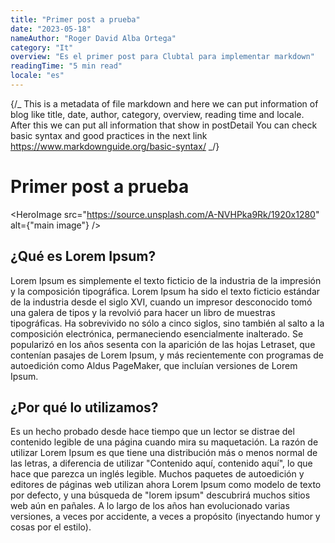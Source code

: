 ```yaml
---
title: "Primer post a prueba"
date: "2023-05-18"
nameAuthor: "Roger David Alba Ortega"
category: "It"
overview: "Es el primer post para Clubtal para implementar markdown"
readingTime: "5 min read"
locale: "es"
---
```


{/_
This is a metadata of file markdown and here we can put information of blog
like title, date, author, category, overview, reading time and locale.
After this we can put all information that show in postDetail
You can check basic syntax and good practices in the next link https://www.markdownguide.org/basic-syntax/
_/}

# Primer post a prueba

<HeroImage src="https://source.unsplash.com/A-NVHPka9Rk/1920x1280" alt={"main image"} />

## ¿Qué es Lorem Ipsum?

Lorem Ipsum es simplemente el texto ficticio de la industria de la impresión y la composición tipográfica. Lorem Ipsum ha sido el texto ficticio estándar de la industria desde el siglo XVI, cuando un impresor desconocido tomó una galera de tipos y la revolvió para hacer un libro de muestras tipográficas. Ha sobrevivido no sólo a cinco siglos, sino también al salto a la composición electrónica, permaneciendo esencialmente inalterado. Se popularizó en los años sesenta con la aparición de las hojas Letraset, que contenían pasajes de Lorem Ipsum, y más recientemente con programas de autoedición como Aldus PageMaker, que incluían versiones de Lorem Ipsum.

## ¿Por qué lo utilizamos?

Es un hecho probado desde hace tiempo que un lector se distrae del contenido legible de una página cuando mira su maquetación. La razón de utilizar Lorem Ipsum es que tiene una distribución más o menos normal de las letras, a diferencia de utilizar "Contenido aquí, contenido aquí", lo que hace que parezca un inglés legible. Muchos paquetes de autoedición y editores de páginas web utilizan ahora Lorem Ipsum como modelo de texto por defecto, y una búsqueda de "lorem ipsum" descubrirá muchos sitios web aún en pañales. A lo largo de los años han evolucionado varias versiones, a veces por accidente, a veces a propósito (inyectando humor y cosas por el estilo).
